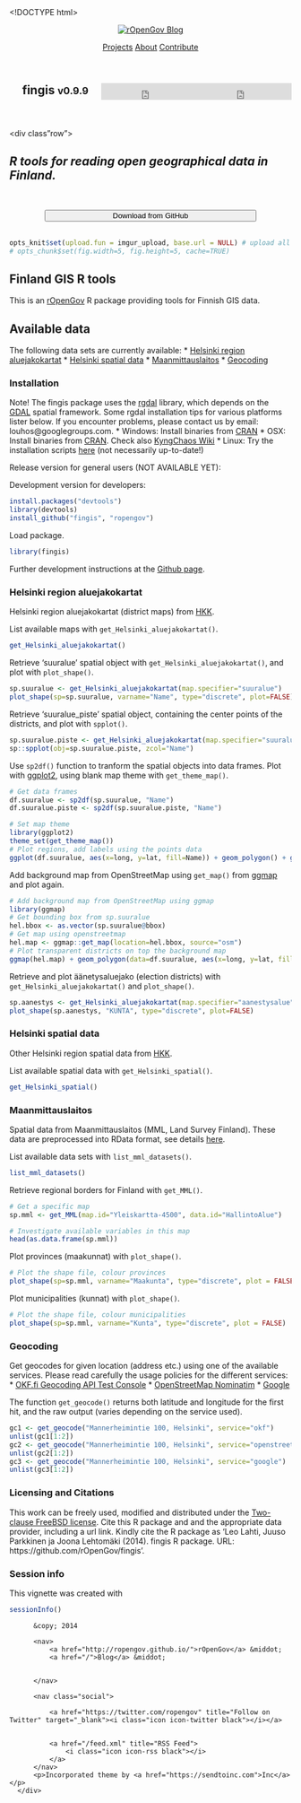 <!DOCTYPE html>
<html>
<head>
  <meta http-equiv="content-type" content="text/html; charset=utf-8">
  <meta name="viewport" content="width=device-width, initial-scale=1.0">
  <title>fingis vignette &mdash; rOpenGov</title>
  <link href="https://fonts.googleapis.com/css?family=Droid+Sans:400,700" rel="stylesheet" type="text/css">
  <link rel="stylesheet" href="/assets/main.css">
  <link href="//netdna.bootstrapcdn.com/font-awesome/4.0.3/css/font-awesome.css" rel="stylesheet" />
  <link rel="shortcut icon" href="/favicon.ico" type="image/x-icon" />
  <link rel="apple-touch-icon" href="/images/logo.png"/>
  <link href="/feed.xml" rel="alternate" type="application/rss+xml" title="rOpenGov" />
  <meta name="title" content="fingis vignette ">
  <link rel="canonical" href="http://ropengov.github.io/tutorials/fingis_tutorial.Rmd">
   
         
  <meta property="og:title" content="fingis vignette "/>
  <meta property="og:url" content="http://ropengov.github.io/tutorials/fingis_tutorial.Rmd"/>
  
  
  <meta property="og:site_name" content="rOpenGov">     
</head>
<body>
  
  <section class="site-nav">
  <header>
      <nav id="navigation">
          <a class="brand" href="/">
              <img src="/images/logo.png" alt="rOpenGov">
          </a>
          <a href="/" class="home">Blog</a>
          
          <a href="http://ropengov.github.io/projects">Projects</a>
          <a href="http://ropengov.github.io/about">About</a>
          <a href="http://ropengov.github.io/contribute">Contribute</a>          
      </nav>
      
  </header>
  </section>

  <article class="container">

  <div class="span11">
  <div class="row">

  <header class="jumbotron subhead" id="overview"> 
     <iframe src="http://ghbtns.com/github-btn.html?user=ropengov&repo=fingis&type=watch&count=true&size=large" allowtransparency="true" frameborder="0" scrolling="0" width="170" height="30" align="right"></iframe>
     <iframe src="http://ghbtns.com/github-btn.html?user=ropengov&repo=fingis&type=fork&count=true&size=large" allowtransparency="true" frameborder="0" scrolling="0" width="170" height="30" align="right"></iframe>      

     <h1> <i class="fa fa-book"></i>  fingis <small>v0.9.9</small> </h1>
  </header>
    
  </div>
  <!-- <br> -->

  <div class"row"> <h2> <em> R tools for reading open geographical data in Finland. </em> </h2>

  <!-- <h3><i class="ss-icon" style="color:#ebeef6;">&#x2139;</i>&nbsp;&nbsp;This is the vignette in the fingis package</h3> -->
  <br>

  <center><a href="https://github.com/ropengov/fingis/" style="color:#ffffff" target="_blank"> <button class="btn btn-success btn-large" style="display: block; width: 75%;"><i class="icon-white icon-download"></i>Download from GitHub</button></a></center>
  <br>
  <!-- <hr class="soften"> -->
  </div>
  <div class="span11">
  ```r
opts_knit$set(upload.fun = imgur_upload, base.url = NULL) # upload all images to imgur.com
# opts_chunk$set(fig.width=5, fig.height=5, cache=TRUE)
```

Finland GIS R tools
===========

This is an [rOpenGov](https://github.com/rOpenGov/fingis) R package
providing tools for Finnish GIS data.

## Available data

The following data sets are currently available:
* [Helsinki region aluejakokartat](#helsinki-region-aluejakokartat)
* [Helsinki spatial data](#helsinki-spatial-data)
* [Maanmittauslaitos](#maanmittauslaitos)
* [Geocoding](#geocoding)

### Installation

Note! The fingis package uses the [rgdal](http://cran.r-project.org/web/packages/rgdal/index.html) library, which depends on the [GDAL](http://www.gdal.org/) spatial framework. Some rgdal installation tips for various platforms lister below. If you encounter problems, please contact us by email: louhos@googlegroups.com.
* Windows: Install binaries from [CRAN](http://cran.r-project.org/web/packages/rgdal/index.html)
* OSX: Install binaries from [CRAN](http://cran.r-project.org/web/packages/rgdal/index.html). Check also [KyngChaos Wiki](http://www.kyngchaos.com/software/frameworks) 
* Linux: Try the installation scripts [here](https://github.com/louhos/takomo/tree/master/installation/) (not necessarily up-to-date!)


Release version for general users (NOT AVAILABLE YET):

Development version for developers:

```r
install.packages("devtools")
library(devtools)
install_github("fingis", "ropengov")
```

Load package.

```r
library(fingis)
```

Further development instructions at the [Github
page](https://github.com/rOpenGov/fingis).

### Helsinki region aluejakokartat

Helsinki region aluejakokartat (district maps) from [HKK](http://ptp.hel.fi/avoindata/).

List available maps with `get_Helsinki_aluejakokartat()`.

```r
get_Helsinki_aluejakokartat()
```

Retrieve 'suuralue' spatial object with `get_Helsinki_aluejakokartat()`, and plot with `plot_shape()`.

```r
sp.suuralue <- get_Helsinki_aluejakokartat(map.specifier="suuralue")
plot_shape(sp=sp.suuralue, varname="Name", type="discrete", plot=FALSE)
```

Retrieve 'suuralue_piste' spatial object, containing the center points of the districts, and plot with `spplot()`.

```r
sp.suuralue.piste <- get_Helsinki_aluejakokartat(map.specifier="suuralue_piste")
sp::spplot(obj=sp.suuralue.piste, zcol="Name")
```

Use `sp2df()` function to tranform the spatial objects into data frames. Plot with [ggplot2](http://ggplot2.org/), using blank map theme with `get_theme_map()`. 

```r
# Get data frames
df.suuralue <- sp2df(sp.suuralue, "Name")
df.suuralue.piste <- sp2df(sp.suuralue.piste, "Name")

# Set map theme
library(ggplot2)
theme_set(get_theme_map())
# Plot regions, add labels using the points data
ggplot(df.suuralue, aes(x=long, y=lat, fill=Name)) + geom_polygon() + geom_text(data=df.suuralue.piste, aes(label=Name)) + theme(legend.position="none")
```

Add background map from OpenStreetMap using `get_map()` from [ggmap](https://sites.google.com/site/davidkahle/ggmap) and plot again.

```r
# Add background map from OpenStreetMap using ggmap
library(ggmap)
# Get bounding box from sp.suuralue
hel.bbox <- as.vector(sp.suuralue@bbox)
# Get map using openstreetmap
hel.map <- ggmap::get_map(location=hel.bbox, source="osm")
# Plot transparent districts on top the background map
ggmap(hel.map) + geom_polygon(data=df.suuralue, aes(x=long, y=lat, fill=Name), alpha=0.5) + geom_text(data=df.suuralue.piste, aes(x=long, y=lat, label=Name)) + theme(legend.position="none")
```

Retrieve and plot äänetysaluejako (election districts) with `get_Helsinki_aluejakokartat()` and `plot_shape()`.

```r
sp.aanestys <- get_Helsinki_aluejakokartat(map.specifier="aanestysalue")
plot_shape(sp.aanestys, "KUNTA", type="discrete", plot=FALSE)
```

### Helsinki spatial data

Other Helsinki region spatial data from [HKK](http://ptp.hel.fi/avoindata/).

List available spatial data with `get_Helsinki_spatial()`.

```r
get_Helsinki_spatial()
```


### Maanmittauslaitos

Spatial data from  Maanmittauslaitos (MML, Land Survey Finland). These data are preprocessed into RData format, see details [here](https://github.com/avoindata/mml/tree/master/rdata).

List available data sets with `list_mml_datasets()`.

```r
list_mml_datasets()
```

Retrieve regional borders for Finland with `get_MML()`.

```r
# Get a specific map
sp.mml <- get_MML(map.id="Yleiskartta-4500", data.id="HallintoAlue") 

# Investigate available variables in this map
head(as.data.frame(sp.mml))
```

Plot provinces (maakunnat) with `plot_shape()`.

```r
# Plot the shape file, colour provinces
plot_shape(sp=sp.mml, varname="Maakunta", type="discrete", plot = FALSE)
```

Plot municipalities (kunnat) with `plot_shape()`.

```r
# Plot the shape file, colour municipalities
plot_shape(sp=sp.mml, varname="Kunta", type="discrete", plot = FALSE)
```

### Geocoding

Get geocodes for given location (address etc.) using one of the available services. Please read carefully the usage policies for the different services:
* [OKF.fi Geocoding API Test Console](http://data.okf.fi/console/)
* [OpenStreetMap Nominatim](http://wiki.openstreetmap.org/wiki/Nominatim_usage_policy)
* [Google](http://code.google.com/apis/maps/documentation/geocoding/)

The function `get_geocode()` returns both latitude and longitude for the first hit, and the raw output (varies depending on the service used).

```r
gc1 <- get_geocode("Mannerheimintie 100, Helsinki", service="okf")
unlist(gc1[1:2])
gc2 <- get_geocode("Mannerheimintie 100, Helsinki", service="openstreetmap")
unlist(gc2[1:2])
gc3 <- get_geocode("Mannerheimintie 100, Helsinki", service="google")
unlist(gc3[1:2])
```

### Licensing and Citations

This work can be freely used, modified and distributed under the
[Two-clause FreeBSD
license](http://en.wikipedia.org/wiki/BSD\_licenses). Cite this R
package and and the appropriate data provider, including a url
link. Kindly cite the R package as 'Leo Lahti, Juuso Parkkinen ja
Joona Lehtomäki (2014). fingis R package. URL:
https://github.com/rOpenGov/fingis'.


### Session info


This vignette was created with

```r
sessionInfo()
```


  </div>

  </article>

  <footer class="site-footer">
      <div class="container">
          &copy; 2014 
          
          <nav>
              <a href="http://ropengov.github.io/">rOpenGov</a> &middot;
              <a href="/">Blog</a> &middot;
              
              
          </nav>
          
          <nav class="social">
              
              <a href="https://twitter.com/ropengov" title="Follow on Twitter" target="_blank"><i class="icon icon-twitter black"></i></a>
              
                  
              <a href="/feed.xml" title="RSS Feed">
                  <i class="icon icon-rss black"></i>
              </a>
          </nav>
          <p>Incorporated theme by <a href="https://sendtoinc.com">Inc</a></p>
      </div>
  </footer>

  <script type="text/javascript" src="//ajax.googleapis.com/ajax/libs/jquery/1.7.2/jquery.min.js"></script>
<script src="/assets/main.js"></script>
<script>!function(d,s,id){var js,fjs=d.getElementsByTagName(s)[0],p=/^http:/.test(d.location)?'http':'https';if(!d.getElementById(id)){js=d.createElement(s);js.id=id;js.src=p+'://platform.twitter.com/widgets.js';fjs.parentNode.insertBefore(js,fjs);}}(document, 'script', 'twitter-wjs');</script>
<div id="fb-root"></div>
<script>(function(d, s, id) {
  var js, fjs = d.getElementsByTagName(s)[0];
  if (d.getElementById(id)) return;
  js = d.createElement(s); js.id = id;
  js.src = "//connect.facebook.net/en_US/all.js#xfbml=1&appId=253595308025739";
  fjs.parentNode.insertBefore(js, fjs);
}(document, 'script', 'facebook-jssdk'));</script>
<script type="text/javascript">
  (function() {
    var po = document.createElement('script'); po.type = 'text/javascript'; po.async = true;
    po.src = 'https://apis.google.com/js/plusone.js';
    var s = document.getElementsByTagName('script')[0]; s.parentNode.insertBefore(po, s);
  })();
</script>
<script>
    (function(d, t) {
        var g = d.createElement(t),
            s = d.getElementsByTagName(t)[0];
        g.src = '//hnbutton.appspot.com/static/hn.min.js';
        s.parentNode.insertBefore(g, s);
    }(document, 'script'));
</script>
<script>
  (function(i,s,o,g,r,a,m){i['GoogleAnalyticsObject']=r;i[r]=i[r]||function(){
  (i[r].q=i[r].q||[]).push(arguments)},i[r].l=1*new Date();a=s.createElement(o),
  m=s.getElementsByTagName(o)[0];a.async=1;a.src=g;m.parentNode.insertBefore(a,m)
  })(window,document,'script','//www.google-analytics.com/analytics.js','ga');

  ga('create', 'UA-44262937-1', 'http://ropengov.github.io');
  ga('send', 'pageview');
</script>

  </body>
</html>